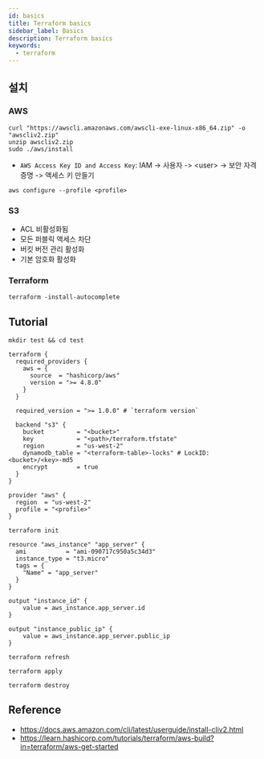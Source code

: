 ```yaml
---
id: basics
title: Terraform basics
sidebar_label: Basics
description: Terraform basics
keywords:
  - terraform
---
```


## 설치

### AWS

```shell
curl "https://awscli.amazonaws.com/awscli-exe-linux-x86_64.zip" -o "awscliv2.zip"
unzip awscliv2.zip
sudo ./aws/install
```

- `AWS Access Key ID and Access Key`: IAM -> 사용자 -> <user\> -> 보안 자격 증명 -> 액세스 키 만들기

```shell
aws configure --profile <profile>
```

### S3

- ACL 비활성화됨
- 모든 퍼블릭 액세스 차단
- 버킷 버전 관리 활성화
- 기본 암호화 활성화

### Terraform

```shell
terraform -install-autocomplete
```

## Tutorial

```shell
mkdir test && cd test
```

```hcl title="main.tf"
terraform {
  required_providers {
    aws = {
      source  = "hashicorp/aws"
      version = ">= 4.8.0"
    }
  }

  required_version = ">= 1.0.0" # `terraform version`

  backend "s3" {
    bucket         = "<bucket>"
    key            = "<path>/terraform.tfstate"
    region         = "us-west-2"
    dynamodb_table = "<terraform-table>-locks" # LockID: <bucket>/<key>-md5
    encrypt        = true
  }
}

provider "aws" {
  region  = "us-west-2"
  profile = "<profile>"
}
```

```shell
terraform init
```

```hcl title="ec2.tf"
resource "aws_instance" "app_server" {
  ami           = "ami-090717c950a5c34d3"
  instance_type = "t3.micro"
  tags = {
    "Name" = "app_server"
  }
}

output "instance_id" {
    value = aws_instance.app_server.id
}

output "instance_public_ip" {
    value = aws_instance.app_server.public_ip
}
```

```shell
terraform refresh
```

```shell
terraform apply
```

```shell
terraform destroy
```

## Reference

- https://docs.aws.amazon.com/cli/latest/userguide/install-cliv2.html
- https://learn.hashicorp.com/tutorials/terraform/aws-build?in=terraform/aws-get-started
